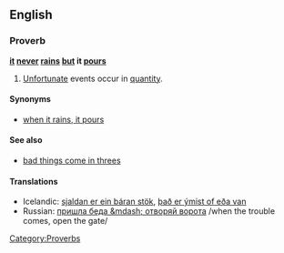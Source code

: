 ==English==
===Proverb===
'''[[it]] [[never]] [[rain]]s [[but]] it [[pour]]s'''
#[[Unfortunate]] events occur in [[quantity]].
====Synonyms====
*[[when it rains, it pours]]
====See also====
*[[bad things come in threes]]
====Translations====
*Icelandic: [[sjaldan er ein báran stök]], [[það er ýmist of eða van]]
*Russian: [[пришла беда &mdash; отворяй ворота]] /when the trouble comes, open the gate/

[[Category:Proverbs]]